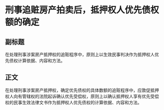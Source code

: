 # 刑事追赃房产拍卖后，抵押权人优先债权额的确定
## 副标题
在处理刑事涉案房产抵押权的追赃程序中，原则上以生效民事判决作为抵押权人优先债权计算依据、内容和方法。
## 正文
在处理刑事涉案房产抵押权，确定优先债权的具体数额的追赃程序中，应敦促抵押权人向有管辖权的法院起诉确认优先受偿权，原则上以确认抵押权人享有优先受偿权的民事生效法律文书作为抵押权人优先债权的计算依据、内容和方法。